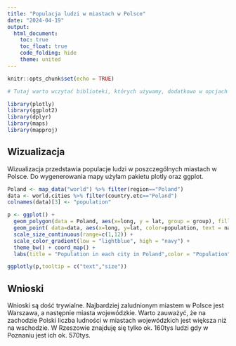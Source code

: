 ---
title: "Populacja ludzi w miastach w Polsce"
date: "2024-04-19"
output: 
  html_document:
    toc: true
    toc_float: true
    code_folding: hide
    theme: united
---


```{r setup, include=FALSE, message=FALSE}
knitr::opts_chunk$set(echo = TRUE)

# Tutaj warto wczytać biblioteki, których używamy, dodatkowo w opcjach chunk można ustawić message = FALSE.

library(plotly)
library(ggplot2)
library(dplyr)
library(maps)
library(mapproj)
```

## Wizualizacja

Wizualizacja przedstawia populacje ludzi w poszczególnych miastach w Polsce. Do wygenerowania mapy użyłam pakietu plotly oraz ggplot.


```{r, warning= FALSE}

Poland <- map_data("world") %>% filter(region=="Poland")
data <- world.cities %>% filter(country.etc=="Poland")
colnames(data)[3] <- "population"

p <- ggplot() +
  geom_polygon(data = Poland, aes(x=long, y = lat, group = group), fill="white", alpha=0.3,color = "black") +
  geom_point( data=data, aes(x=long, y=lat, color=population, text = name, size = population)) +
  scale_size_continuous(range=c(1,12)) +
  scale_color_gradient(low = "lightblue", high = "navy") +
  theme_bw() + coord_map() +
  labs(title = "Population in each city in Poland",color = "Population", x ="", y = "")


```

```{r pressure, echo=FALSE}
ggplotly(p,tooltip = c("text","size"))
```

## Wnioski

Wnioski są dość trywialne. Najbardziej zaludnionym miastem w Polsce jest Warszawa, a następnie miasta wojewódzkie. Warto zauważyć, że na zachodzie Polski liczba ludności w miastach wojewódzkich jest większa niż na wschodzie. W Rzeszowie znajduję się tylko ok. 160tys ludzi gdy w Poznaniu jest ich ok. 570tys.
